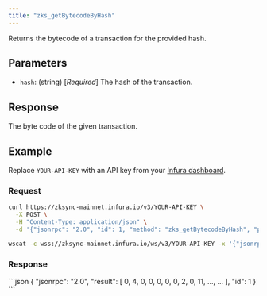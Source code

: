 ```yaml
---
title: "zks_getBytecodeByHash"
---
```



Returns the bytecode of a transaction for the provided hash.

## Parameters

- `hash`: (string) [_Required_] The hash of the transaction.

## Response

The byte code of the given transaction.

## Example

Replace `YOUR-API-KEY` with an API key from your [Infura dashboard](https://infura.io/dashboard).

### Request

<Tabs>
  <TabItem value="cURL">

```bash
curl https://zksync-mainnet.infura.io/v3/YOUR-API-KEY \
  -X POST \
  -H "Content-Type: application/json" \
  -d '{"jsonrpc": "2.0", "id": 1, "method": "zks_getBytecodeByHash", "params": ["0x0100067d861e2f5717a12c3e869cfb657793b86bbb0caa05cc1421f16c5217bc"]}'
```
  </TabItem>
  <TabItem value="WSS">

```bash
wscat -c wss://zksync-mainnet.infura.io/ws/v3/YOUR-API-KEY -x '{"jsonrpc": "2.0", "id": 1, "method": "zks_getBytecodeByHash", "params": ["0x0100067d861e2f5717a12c3e869cfb657793b86bbb0caa05cc1421f16c5217bc"]}'
```

  </TabItem>
</Tabs>

### Response

<Tabs>
  <TabItem value="JSON">
```json
{
  "jsonrpc": "2.0",
  "result": [
    0,
    4,
    0,
    0,
    0,
    0,
    0,
    2,
    0,
    11,
    ...,
    ...
  ],
  "id": 1
}
```
  </TabItem>
</Tabs>
